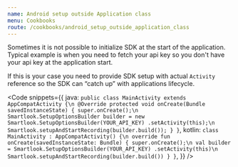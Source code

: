 ```yaml
---
name: Android setup outside Application class
menu: Cookbooks
route: /cookbooks/android_setup_outside_application_class
---
```



<Title>SDK setup outside Application class</Title>

Sometimes it is not possible to initialize SDK at the start of the application.
Typical example is when you need to fetch your api key so you don't have your api key at the application start.

If this is your case you need to provide SDK setup with actual `Activity` reference so the SDK can “catch up” with applications lifecycle.

<Code
	snippets={{
		java: `
public class MainActivity extends AppCompatActivity {\n
    @Override
    protected void onCreate(Bundle savedInstanceState) {
        super.onCreate();\n
        Smartlook.SetupOptionsBuilder builder = new Smartlook.SetupOptionsBuilder(YOUR_API_KEY)
                .setActivity(this);\n
        Smartlook.setupAndStartRecording(builder.build());
    }
}
`,
		kotlin: `
class MainActivity : AppCompatActivity() {\n
    override fun onCreate(savedInstanceState: Bundle) {
        super.onCreate();\n
        val builder = Smartlook.SetupOptionsBuilder(YOUR_API_KEY)
                .setActivity(this)\n
        Smartlook.setupAndStartRecording(builder.build())
    }
}
`,
	}}
/>
